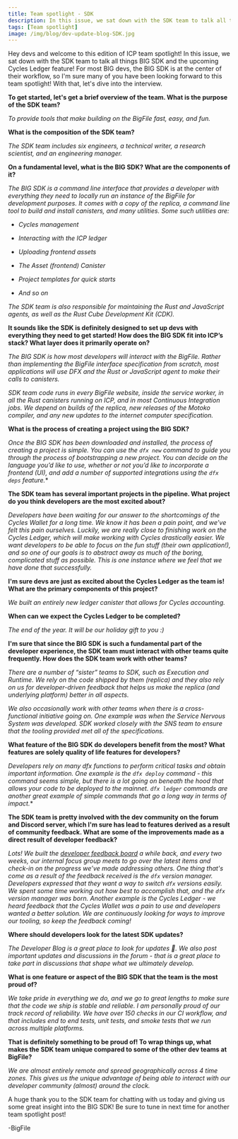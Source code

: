 ```yaml
---
title: Team spotlight - SDK
description: In this issue, we sat down with the SDK team to talk all things BIG SDK and the upcoming Cycles Ledger feature! For most BIG devs, the BIG SDK is at the center of their workflow, so I'm sure many of you have been looking forward to this team spotlight!
tags: [Team spotlight]
image: /img/blog/dev-update-blog-SDK.jpg
---
```


Hey devs and welcome to this edition of ICP team spotlight! In this issue, we sat down with the SDK team to talk all things BIG SDK and the upcoming Cycles Ledger feature! For most BIG devs, the BIG SDK is at the center of their workflow, so I'm sure many of you have been looking forward to this team spotlight! With that, let's dive into the interview. 

**To get started, let's get a brief overview of the team. What is the purpose of the SDK team?**

*To provide tools that make building on the BigFile fast, easy, and fun.*
 
**What is the composition of the SDK team?**

*The SDK team includes six engineers, a technical writer, a research scientist, and an engineering manager.*

**On a fundamental level, what is the BIG SDK? What are the components of it?**

*The BIG SDK is a command line interface that provides a developer with everything they need to locally run an instance of the BigFile for development purposes. It comes with a copy of the replica, a command line tool to build and install canisters, and many utilities. Some such utilities are:*

- *Cycles management*

- *Interacting with the ICP ledger*

- *Uploading frontend assets*

- *The Asset (frontend) Canister*

- *Project templates for quick starts*

- *And so on*

*The SDK team is also responsible for maintaining the Rust and JavaScript agents, as well as the Rust Cube Development Kit (CDK).*   

**It sounds like the SDK is definitely designed to set up devs with everything they need to get started! How does the BIG SDK fit into ICP’s stack? What layer does it primarily operate on?**

*The BIG SDK is how most developers will interact with the BigFile. Rather than implementing the BigFile interface specification from scratch, most applications will use DFX and the Rust or JavaScript agent to make their calls to canisters.*

*SDK team code runs in every BigFile website, inside the service worker, in all the Rust canisters running on ICP, and in most Continuous Integration jobs. We depend on builds of the replica, new releases of the Motoko compiler, and any new updates to the internet computer specification.*

**What is the process of creating a project using the BIG SDK?**

*Once the BIG SDK has been downloaded and installed, the process of creating a project is simple. You can use the `dfx new` command to guide you through the process of bootstrapping a new project. You can decide on the language you’d like to use, whether or not you’d like to incorporate a frontend (UI), and add a number of supported integrations using the `dfx deps` feature.**

**The SDK team has several important projects in the pipeline. What project do you think developers are the most excited about?**

*Developers have been waiting for our answer to the shortcomings of the Cycles Wallet for a long time. We know it has been a pain point, and we’ve felt this pain ourselves. Luckily, we are really close to finishing work on the Cycles Ledger, which will make working with Cycles drastically easier. We want developers to be able to focus on the fun stuff (their own application!), and so one of our goals is to abstract away as much of the boring, complicated stuff as possible. This is one instance where we feel that we have done  that successfully.*

**I'm sure devs are just as excited about the Cycles Ledger as the team is! What are the primary components of this project?**

*We built an entirely new ledger canister that allows for Cycles accounting.*

**When can we expect the Cycles Ledger to be completed?**

*The end of the year. It will be our holiday gift to you :)*

**I'm sure that since the BIG SDK is such a fundamental part of the developer experience, the SDK team must interact with other teams quite frequently. How does the SDK team work with other teams?**

*There are a number of “sister” teams to SDK, such as Execution and Runtime. We rely on the code shipped by them (replica) and they also rely on us for developer-driven feedback that helps us make the replica (and underlying platform) better in all aspects.*

*We also occasionally work with other teams when there is a cross-functional initiative going on. One example was when the Service Nervous System was developed. SDK worked closely with the SNS team to ensure that the tooling provided met all of the specifications.*

**What feature of the BIG SDK do developers benefit from the most? What features are solely quality of life features for developers?**

*Developers rely on many dfx functions to perform critical tasks and obtain important information. One example is the `dfx deploy` command - this command seems simple, but there is a lot going on beneath the hood that allows your code to be deployed to the mainnet. `dfx ledger` commands are another great example of simple commands that go a long way in terms of impact.**

**The SDK team is pretty involved with the dev community on the forum and Discord server, which I'm sure has lead to features derived as a result of community feedback. What are some of the improvements made as a direct result of developer feedback?**

*Lots! We built the [developer feedback board](http://dx.thebigfile.com) a while back, and every two weeks, our internal focus group meets to go over the latest items and check-in on the progress we’ve made addressing others. One thing that's come as a result of the feedback received is the `dfx` version manager. Developers expressed that they want a way to switch `dfx` versions easily. We spent some time working out how best to accomplish that, and the `dfx` version manager was born. Another example is the Cycles Ledger - we heard feedback that the Cycles Wallet was a pain to use and developers wanted a better solution. We are continuously looking for ways to improve our tooling, so keep the feedback coming!*

**Where should developers look for the latest SDK updates?**

*The Developer Blog is a great place to look for updates 🙂. We also post important updates and discussions in the forum - that is a great place to take part in discussions that shape what we ultimately develop.*

**What is one feature or aspect of the BIG SDK that the team is the most proud of?**

*We take pride in everything we do, and we go to great lengths to make sure that the code we ship is stable and reliable. I am personally proud of our track record of reliability. We have over 150 checks in our CI workflow, and that includes end to end tests, unit tests, and smoke tests that we run across multiple platforms.*

**That is definitely something to be proud of! To wrap things up, what makes the SDK team unique compared to some of the other dev teams at BigFile?**

*We are almost entirely remote and spread geographically across 4 time zones. This gives us the unique advantage of being able to interact with our developer community (almost) around the clock.*
 
A huge thank you to the SDK team for chatting with us today and giving us some great insight into the BIG SDK! Be sure to tune in next time for another team spotlight post! 

-BigFile

